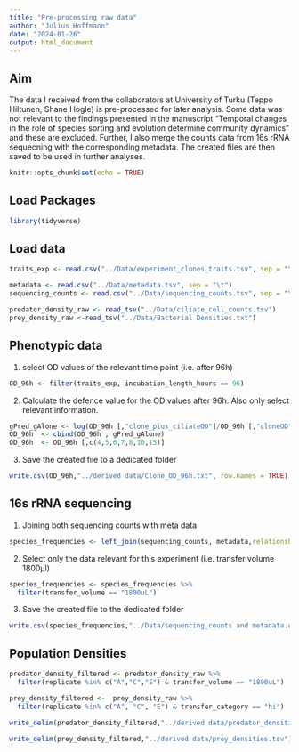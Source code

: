 ---
title: "Pre-processing raw data"
author: "Julius Hoffmann"
date: "2024-01-26"
output: html_document
---
## Aim
The data I received from the collaborators at University of Turku (Teppo Hiltunen, Shane Hogle) is pre-processed for later analysis.
Some data was not relevant to the findings presented in the manuscript "Temporal changes in the role of species sorting and evolution determine community dynamics" and these are excluded.
Further, I also merge the counts data from 16s rRNA sequecning with the corresponding metadata.
The created files are then saved to be used in further analyses.

```{r setup, include=FALSE}
knitr::opts_chunk$set(echo = TRUE)

```

## Load Packages

```{r , message=FALSE}
library(tidyverse)

```

## Load data



```{r, message=FALSE}
traits_exp <- read.csv("../Data/experiment_clones_traits.tsv", sep = "\t")

metadata <- read.csv("../Data/metadata.tsv", sep = "\t")
sequencing_counts <- read.csv("../Data/sequencing_counts.tsv", sep = "\t")

predator_density_raw <- read_tsv("../Data/ciliate_cell_counts.tsv")
prey_density_raw <-read_tsv("../Data/Bacterial Densities.txt")

```

## Phenotypic data

1) select OD values of the relevant time point (i.e. after 96h)
```{r}
OD_96h <- filter(traits_exp, incubation_length_hours == 96)
```

2) Calculate the defence value for the OD values after 96h.
Also only select relevant information.
```{r}
gPred_gAlone <- log(OD_96h [,"clone_plus_ciliateOD"]/OD_96h [,"cloneOD"])
OD_96h  <- cbind(OD_96h , gPred_gAlone)
OD_96h  <- OD_96h [,c(4,5,6,7,8,10,15)]
```
3) Save the created file to a dedicated folder

```{r}
write.csv(OD_96h,"../derived data/Clone_OD_96h.txt", row.names = TRUE)

```

## 16s rRNA sequencing
1) Joining both sequencing counts with meta data
```{r}
species_frequencies <- left_join(sequencing_counts, metadata,relationship = "many-to-many")
```

2) Select only the data relevant for this experiment (i.e. transfer volume 1800µl)

```{r}

species_frequencies <- species_frequencies %>% 
  filter(transfer_volume == "1800uL")

```

3) Save the created file to the dedicated folder

```{r}
write.csv(species_frequencies,"../Data/sequencing_counts and metadata.csv", row.names = FALSE)

```

## Population Densities

```{r}
predator_density_filtered <- predator_density_raw %>% 
  filter(replicate %in% c("A","C","E") & transfer_volume == "1800uL")

prey_density_filtered <-  prey_density_raw %>% 
  filter(replicate %in% c("A", "C", "E") & transfer_category == "hi") 
```

```{r}

write_delim(predator_density_filtered,"../derived data/predator_densities.tsv")

write_delim(prey_density_filtered,"../derived data/prey_densities.tsv")

```

